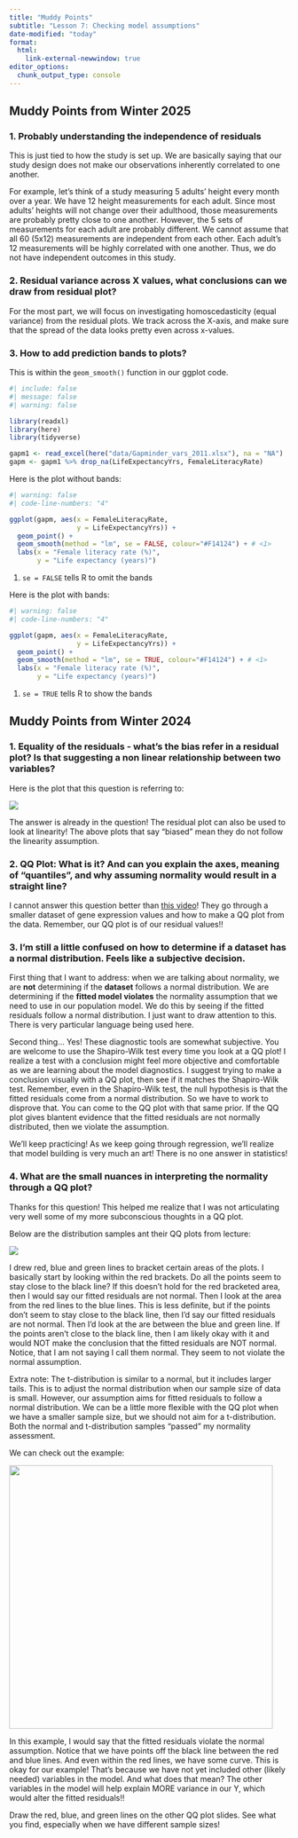 ```yaml
---
title: "Muddy Points"
subtitle: "Lesson 7: Checking model assumptions"
date-modified: "today"
format: 
  html:
    link-external-newwindow: true
editor_options: 
  chunk_output_type: console
---
```


## Muddy Points from Winter 2025

### 1. Probably understanding the independence of residuals

This is just tied to how the study is set up. We are basically saying that our study design does not make our observations inherently correlated to one another.

For example, let's think of a study measuring 5 adults' height every month over a year. We have 12 height measurements for each adult. Since most adults' heights will not change over their adulthood, those measurements are probably pretty close to one another. However, the 5 sets of measurements for each adult are probably different. We cannot assume that all 60 (5x12) measurements are independent from each other. Each adult's 12 measurements will be highly correlated with one another. Thus, we do not have independent outcomes in this study. 

### 2. Residual variance across X values, what conclusions can we draw from residual plot?

For the most part, we will focus on investigating homoscedasticity (equal variance) from the residual plots. We track across the X-axis, and make sure that the spread of the data looks pretty even across x-values. 

### 3. How to add prediction bands to plots?

This is within the `geom_smooth()` function in our ggplot code.

```r
#| include: false
#| message: false
#| warning: false

library(readxl)
library(here)
library(tidyverse)

gapm1 <- read_excel(here("data/Gapminder_vars_2011.xlsx"), na = "NA") 
gapm <- gapm1 %>% drop_na(LifeExpectancyYrs, FemaleLiteracyRate)
```

Here is the plot without bands:
```r
#| warning: false
#| code-line-numbers: "4"

ggplot(gapm, aes(x = FemaleLiteracyRate,
                 y = LifeExpectancyYrs)) +
  geom_point() +
  geom_smooth(method = "lm", se = FALSE, colour="#F14124") + # <1>
  labs(x = "Female literacy rate (%)", 
       y = "Life expectancy (years)")

```
1. `se = FALSE` tells R to omit the bands

Here is the plot with bands:
```r
#| warning: false
#| code-line-numbers: "4"

ggplot(gapm, aes(x = FemaleLiteracyRate,
                 y = LifeExpectancyYrs)) +
  geom_point() +
  geom_smooth(method = "lm", se = TRUE, colour="#F14124") + # <1>
  labs(x = "Female literacy rate (%)", 
       y = "Life expectancy (years)")

```
1. `se = TRUE` tells R to show the bands

## Muddy Points from Winter 2024

### 1. Equality of the residuals - what’s the bias refer in a residual plot? Is that suggesting a non linear relationship between two variables?

Here is the plot that this question is referring to:

![](../img_slides/resid-plots.png){fig-align="center"}

The answer is already in the question! The residual plot can also be used to look at linearity! The above plots that say "biased" mean they do not follow the linearity assumption.

### 2. QQ Plot: What is it? And can you explain the axes, meaning of "quantiles", and why assuming normality would result in a straight line?

I cannot answer this question better than [this video](https://www.youtube.com/watch?v=okjYjClSjOg&ab_channel=StatQuestwithJoshStarmer)! They go through a smaller dataset of gene expression values and how to make a QQ plot from the data. Remember, our QQ plot is of our residual values!!

### 3. I’m still a little confused on how to determine if a dataset has a normal distribution. Feels like a subjective decision.

First thing that I want to address: when we are talking about normality, we are **not** determining if the **dataset** follows a normal distribution. We are determining if the **fitted model** **violates** the normality assumption that we need to use in our population model. We do this by seeing if the fitted residuals follow a normal distribution. I just want to draw attention to this. There is very particular language being used here.

Second thing... Yes! These diagnostic tools are somewhat subjective. You are welcome to use the Shapiro-Wilk test every time you look at a QQ plot! I realize a test with a conclusion might feel more objective and comfortable as we are learning about the model diagnostics. I suggest trying to make a conclusion visually with a QQ plot, then see if it matches the Shapiro-Wilk test. Remember, even in the Shapiro-Wilk test, the null hypothesis is that the fitted residuals come from a normal distribution. So we have to work to disprove that. You can come to the QQ plot with that same prior. If the QQ plot gives blantent evidence that the fitted residuals are not normally distributed, then we violate the assumption.

We'll keep practicing! As we keep going through regression, we'll realize that model building is very much an art! There is no one answer in statistics!

### 4. What are the small nuances in interpreting the normality through a QQ plot?

Thanks for this question! This helped me realize that I was not articulating very well some of my more subconscious thoughts in a QQ plot.

Below are the distribution samples ant their QQ plots from lecture:

![](../img_muddy_points/muddy_point_4.png){fig-align="center"}

I drew red, blue and green lines to bracket certain areas of the plots. I basically start by looking within the red brackets. Do all the points seem to stay close to the black line? If this doesn't hold for the red bracketed area, then I would say our fitted residuals are not normal. Then I look at the area from the red lines to the blue lines. This is less definite, but if the points don't seem to stay close to the black line, then I'd say our fitted residuals are not normal. Then I'd look at the are between the blue and green line. If the points aren't close to the black line, then I am likely okay with it and would NOT make the conclusion that the fitted residuals are NOT normal. Notice, that I am not saying I call them normal. They seem to not violate the normal assumption.

Extra note: The t-distribution is similar to a normal, but it includes larger tails. This is to adjust the normal distribution when our sample size of data is small. However, our assumption aims for fitted residuals to follow a normal distribution. We can be a little more flexible with the QQ plot when we have a smaller sample size, but we should not aim for a t-distribution. Both the normal and t-distribution samples "passed" my normality assessment.

We can check out the example:

![](../img_muddy_points/muddy_point_4.2.png){fig-align="center" width="475"}

In this example, I would say that the fitted residuals violate the normal assumption. Notice that we have points off the black line between the red and blue lines. And even within the red lines, we have some curve. This is okay for our example! That's because we have not yet included other (likely needed) variables in the model. And what does that mean? The other variables in the model will help explain MORE variance in our Y, which would alter the fitted residuals!!

Draw the red, blue, and green lines on the other QQ plot slides. See what you find, especially when we have different sample sizes!